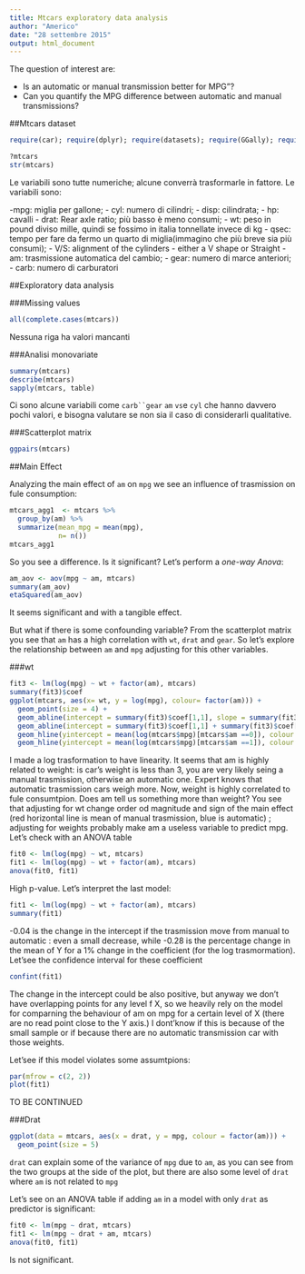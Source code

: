 ```yaml
---
title: Mtcars exploratory data analysis
author: "Americo"
date: "28 settembre 2015"
output: html_document
---
```

The question of interest are:

- Is an automatic or manual transmission better for MPG”?
- Can you quantify the MPG difference between automatic and manual transmissions?

##Mtcars dataset

```r
require(car); require(dplyr); require(datasets); require(GGally); require(psych); require(tidyr); require(ggplot2); require(lsr)
```

```r
?mtcars
str(mtcars)
```

Le variabili sono tutte numeriche; alcune converrà trasformarle in fattore.
Le variabili sono:

-mpg: miglia per gallone;
- cyl: numero di cilindri;
- disp: cilindrata;
- hp: cavalli
- drat: Rear axle ratio; più basso è meno consumi;
- wt: peso in pound diviso mille, quindi se fossimo in italia tonnellate invece di kg
- qsec: tempo per fare da fermo un quarto di miglia(immagino che più breve sia più consumi);
- V/S: alignment of the cylinders - either a V shape or Straight
- am: trasmissione automatica del cambio;
- gear: numero di marce anteriori;
- carb: numero di carburatori

##Exploratory data analysis

###Missing values

```r
all(complete.cases(mtcars))
```

Nessuna riga ha valori mancanti

###Analisi monovariate

```r
summary(mtcars)
describe(mtcars)
sapply(mtcars, table)
```

Ci sono alcune variabili come `carb``gear` `am` `vs`e `cyl` che hanno davvero pochi valori, e bisogna valutare se non sia il caso di considerarli qualitative. 

###Scatterplot matrix

```r
ggpairs(mtcars)
```
##Main Effect

Analyzing the main effect of `am` on `mpg` we see an influence of trasmission on fule consumption:

```r
mtcars_agg1  <- mtcars %>%
  group_by(am) %>%
  summarize(mean_mpg = mean(mpg),
            n= n())
mtcars_agg1
```

So you see a difference. Is it significant? Let's perform a *one-way Anova*:

```r
am_aov <- aov(mpg ~ am, mtcars)
summary(am_aov)
etaSquared(am_aov)
```

It seems significant and with a tangible effect.

But what if there is some confounding variable? From the scatterplot matrix you see that `am` has a high correlation with `wt`, `drat` and `gear`. So let's explore the relationship between `am` and `mpg` adjusting for this other variables.

###wt
```r
fit3 <- lm(log(mpg) ~ wt + factor(am), mtcars)
summary(fit3)$coef
ggplot(mtcars, aes(x= wt, y = log(mpg), colour= factor(am))) +
  geom_point(size = 4) + 
  geom_abline(intercept = summary(fit3)$coef[1,1], slope = summary(fit3)$coef[2,1], colour = "red") + 
  geom_abline(intercept = summary(fit3)$coef[1,1] + summary(fit3)$coef[3,1], slope = summary(fit3)$coef[2,1], colour = "blue") + 
  geom_hline(yintercept = mean(log(mtcars$mpg)[mtcars$am ==0]), colour = "red") +
  geom_hline(yintercept = mean(log(mtcars$mpg)[mtcars$am ==1]), colour = "blue")
```

I made a log trasformation to have linearity. It seems that am is highly related to weight: is car's weight is less than 3, you are very likely seing a manual trasmission, otherwise an automatic one. Expert knows that automatic trasmission cars weigh more. Now, weight is highly correlated to fule consumtpion. Does am tell us something more than weight? You see that adjusting for wt change order od magnitude and sign of the main effect (red horizontal line is mean of manual trasmission, blue is automatic)
; adjusting for weights probably make am a useless variable to predict mpg. Let's check with an ANOVA table

```r
fit0 <- lm(log(mpg) ~ wt, mtcars)
fit1 <- lm(log(mpg) ~ wt + factor(am), mtcars)
anova(fit0, fit1)
```

High p-value.
Let's interpret the last model:

```r
fit1 <- lm(log(mpg) ~ wt + factor(am), mtcars)
summary(fit1)
```

-0.04 is the change in the intercept if the trasmission move from manual to automatic : even a small decrease, while -0.28 is the percentage change in the mean of Y for a 1% change in the coefficient (for the log trasmormation). Let'see the confidence interval for these coefficient

```r
confint(fit1)
```

The change in the intercept could be also positive, but anyway we don't have overlapping points for any level f X, so we heavily rely on the model for comparning the behaviour of am on mpg for a certain level of X (there are no read point close to the Y axis.) I dont'know if this is because of the small sample or if because there are no automatic transmission car with those weights.

Let'see if this model violates some assumtpions:

```r
par(mfrow = c(2, 2))
plot(fit1)
```

TO BE CONTINUED


###Drat
```r
ggplot(data = mtcars, aes(x = drat, y = mpg, colour = factor(am))) +
  geom_point(size = 5)
```

`drat` can explain some of the variance of `mpg` due to `am`, as you can see from the two groups at the side of the plot, but there are also some level of `drat` where `am` is not related to `mpg`

Let's see on an ANOVA table if adding `am` in a model with only `drat` as predictor is significant:

```r
fit0 <- lm(mpg ~ drat, mtcars)
fit1 <- lm(mpg ~ drat + am, mtcars)
anova(fit0, fit1)
```

Is not significant.
